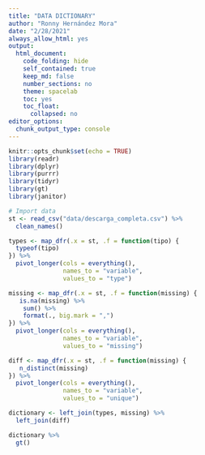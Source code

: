 ```yaml
---
title: "DATA DICTIONARY"
author: "Ronny Hernández Mora"
date: "2/28/2021"
always_allow_html: yes
output:
  html_document:
    code_folding: hide
    self_contained: true
    keep_md: false
    number_sections: no
    theme: spacelab
    toc: yes
    toc_float:
      collapsed: no
editor_options:
  chunk_output_type: console
---
```


```r
knitr::opts_chunk$set(echo = TRUE)
library(readr)
library(dplyr)
library(purrr)
library(tidyr)
library(gt)
library(janitor)

# Import data
st <- read_csv("data/descarga_completa.csv") %>% 
  clean_names()
```

```r
types <- map_dfr(.x = st, .f = function(tipo) {
  typeof(tipo)
}) %>% 
  pivot_longer(cols = everything(), 
               names_to = "variable",
               values_to = "type")

missing <- map_dfr(.x = st, .f = function(missing) {
   is.na(missing) %>% 
    sum() %>% 
    format(., big.mark = ",")
}) %>% 
  pivot_longer(cols = everything(), 
               names_to = "variable",
               values_to = "missing")

diff <- map_dfr(.x = st, .f = function(missing) {
   n_distinct(missing)
}) %>% 
  pivot_longer(cols = everything(), 
               names_to = "variable", 
               values_to = "unique")

dictionary <- left_join(types, missing) %>% 
  left_join(diff)

dictionary %>% 
  gt()
```


